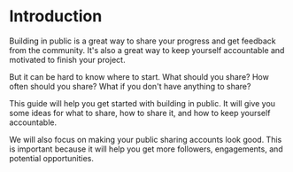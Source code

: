 # Introduction

Building in public is a great way to share your progress and get feedback from the community. It's also a great way to keep yourself accountable and motivated to finish your project.

But it can be hard to know where to start. What should you share? How often should you share? What if you don't have anything to share?

This guide will help you get started with building in public. It will give you some ideas for what to share, how to share it, and how to keep yourself accountable.

We will also focus on making your public sharing accounts look good. This is important because it will help you get more followers, engagements, and potential opportunities.